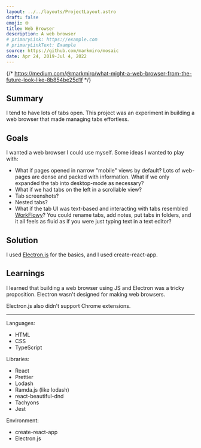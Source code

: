 ```yaml
---
layout: ../../layouts/ProjectLayout.astro
draft: false
emoji: 🌐
title: Web Browser
description: A web browser
# primaryLink: https://example.com
# primaryLinkText: Example
source: https://github.com/markmiro/mosaic
date: Apr 24, 2019-Jul 4, 2022
---
```



{/* https://medium.com/@markmiro/what-might-a-web-browser-from-the-future-look-like-8b854be25d1f */}

## Summary

I tend to have lots of tabs open. This project was an experiment in building a web browser that made managing tabs effortless.

## Goals

I wanted a web browser I could use myself. Some ideas I wanted to play with:
- What if pages opened in narrow "mobile" views by default? Lots of web-pages are dense and packed with information. What if we only expanded the tab into desktop-mode as necessary?
- What if we had tabs on the left in a scrollable view?
- Tab screenshots?
- Nested tabs?
- What if the tab UI was text-based and interacting with tabs resembled [WorkFlowy](https://workflowy.com)? You could rename tabs, add notes, put tabs in folders, and it all feels as fluid as if you were just typing text in a text editor?

## Solution

I used [Electron.js](https://www.electronjs.org) for the basics, and I used create-react-app.

## Learnings

I learned that building a web browser using JS and Electron was a tricky proposition. Electron wasn't designed for making web browsers.

Electron.js also didn't support Chrome extensions.

---

Languages:

- HTML
- CSS
- TypeScript

Libraries:

- React
- Prettier
- Lodash
- Ramda.js (like lodash)
- react-beautiful-dnd
- Tachyons
- Jest

Environment:

- create-react-app
- Electron.js